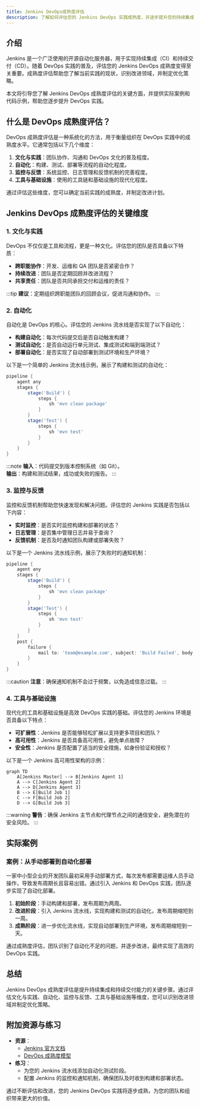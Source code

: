 ```yaml
---
title: Jenkins DevOps成熟度评估
description: 了解如何评估您的 Jenkins DevOps 实践成熟度，并逐步提升您的持续集成和持续交付能力。
---
```


## 介绍

Jenkins 是一个广泛使用的开源自动化服务器，用于实现持续集成（CI）和持续交付（CD）。随着 DevOps 实践的普及，评估您的 Jenkins DevOps 成熟度变得至关重要。成熟度评估帮助您了解当前实践的现状，识别改进领域，并制定优化策略。

本文将引导您了解 Jenkins DevOps 成熟度评估的关键方面，并提供实际案例和代码示例，帮助您逐步提升 DevOps 实践。

## 什么是 DevOps 成熟度评估？

DevOps 成熟度评估是一种系统化的方法，用于衡量组织在 DevOps 实践中的成熟度水平。它通常包括以下几个维度：

1. **文化与实践**：团队协作、沟通和 DevOps 文化的普及程度。
2. **自动化**：构建、测试、部署等流程的自动化程度。
3. **监控与反馈**：系统监控、日志管理和反馈机制的完善程度。
4. **工具与基础设施**：使用的工具链和基础设施的现代化程度。

通过评估这些维度，您可以确定当前实践的成熟度，并制定改进计划。

## Jenkins DevOps 成熟度评估的关键维度

### 1. 文化与实践

DevOps 不仅仅是工具和流程，更是一种文化。评估您的团队是否具备以下特质：

- **跨职能协作**：开发、运维和 QA 团队是否紧密合作？
- **持续改进**：团队是否定期回顾并改进流程？
- **共享责任**：团队是否共同承担交付和运维的责任？

:::tip
**建议**：定期组织跨职能团队的回顾会议，促进沟通和协作。
:::

### 2. 自动化

自动化是 DevOps 的核心。评估您的 Jenkins 流水线是否实现了以下自动化：

- **构建自动化**：每次代码提交后是否自动触发构建？
- **测试自动化**：是否自动运行单元测试、集成测试和端到端测试？
- **部署自动化**：是否实现了自动部署到测试环境和生产环境？

以下是一个简单的 Jenkins 流水线示例，展示了构建和测试的自动化：

```groovy
pipeline {
    agent any
    stages {
        stage('Build') {
            steps {
                sh 'mvn clean package'
            }
        }
        stage('Test') {
            steps {
                sh 'mvn test'
            }
        }
    }
}
```

:::note
**输入**：代码提交到版本控制系统（如 Git）。<br />
**输出**：构建和测试结果，成功或失败的报告。
:::

### 3. 监控与反馈

监控和反馈机制帮助您快速发现和解决问题。评估您的 Jenkins 实践是否包括以下内容：

- **实时监控**：是否实时监控构建和部署的状态？
- **日志管理**：是否集中管理日志并易于查询？
- **反馈机制**：是否及时通知团队构建或部署失败？

以下是一个 Jenkins 流水线示例，展示了失败时的通知机制：

```groovy
pipeline {
    agent any
    stages {
        stage('Build') {
            steps {
                sh 'mvn clean package'
            }
        }
        stage('Test') {
            steps {
                sh 'mvn test'
            }
        }
    }
    post {
        failure {
            mail to: 'team@example.com', subject: 'Build Failed', body: 'The build has failed. Please check the logs.'
        }
    }
}
```

:::caution
**注意**：确保通知机制不会过于频繁，以免造成信息过载。
:::

### 4. 工具与基础设施

现代化的工具和基础设施是高效 DevOps 实践的基础。评估您的 Jenkins 环境是否具备以下特点：

- **可扩展性**：Jenkins 是否能够轻松扩展以支持更多项目和团队？
- **高可用性**：Jenkins 是否具备高可用性，避免单点故障？
- **安全性**：Jenkins 是否配置了适当的安全措施，如身份验证和授权？

以下是一个 Jenkins 高可用性架构的示例：

```mermaid
graph TD
    A[Jenkins Master] --> B[Jenkins Agent 1]
    A --> C[Jenkins Agent 2]
    A --> D[Jenkins Agent 3]
    B --> E[Build Job 1]
    C --> F[Build Job 2]
    D --> G[Build Job 3]
```

:::warning
**警告**：确保 Jenkins 主节点和代理节点之间的通信安全，避免潜在的安全风险。
:::

## 实际案例

### 案例：从手动部署到自动化部署

一家中小型企业的开发团队最初采用手动部署方式，每次发布都需要运维人员手动操作，导致发布周期长且容易出错。通过引入 Jenkins 和 DevOps 实践，团队逐步实现了自动化部署。

1. **初始阶段**：手动构建和部署，发布周期为两周。
2. **改进阶段**：引入 Jenkins 流水线，实现构建和测试的自动化，发布周期缩短到一周。
3. **成熟阶段**：进一步优化流水线，实现自动部署到生产环境，发布周期缩短到一天。

通过成熟度评估，团队识别了自动化不足的问题，并逐步改进，最终实现了高效的 DevOps 实践。

## 总结

Jenkins DevOps 成熟度评估是提升持续集成和持续交付能力的关键步骤。通过评估文化与实践、自动化、监控与反馈、工具与基础设施等维度，您可以识别改进领域并制定优化策略。

## 附加资源与练习

- **资源**：
  - [Jenkins 官方文档](https://www.jenkins.io/doc/)
  - [DevOps 成熟度模型](https://www.devopsinstitute.com/devops-maturity-model/)
- **练习**：
  - 为您的 Jenkins 流水线添加自动化测试阶段。
  - 配置 Jenkins 的监控和通知机制，确保团队及时收到构建和部署状态。

通过不断评估和改进，您的 Jenkins DevOps 实践将逐步成熟，为您的团队和组织带来更大的价值。